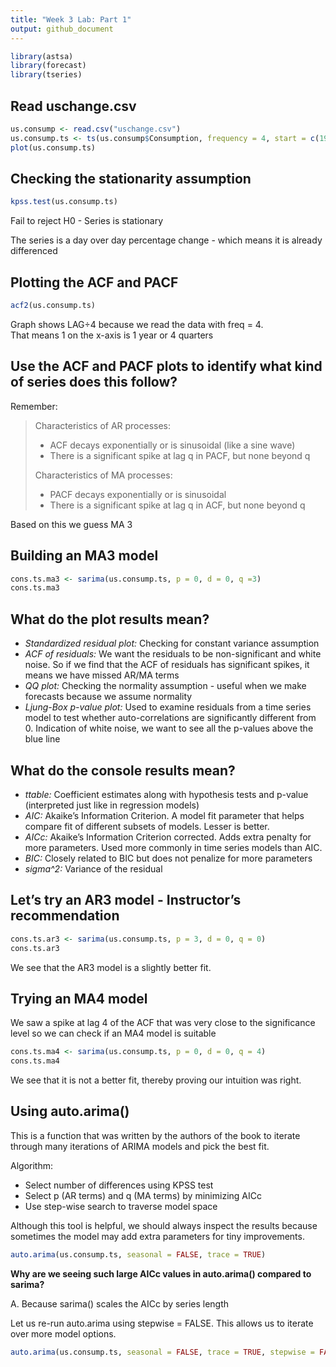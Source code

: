 ```yaml
---
title: "Week 3 Lab: Part 1"
output: github_document
---
```

```r
library(astsa)
library(forecast)
library(tseries)
```

## Read uschange.csv
```r
us.consump <- read.csv("uschange.csv")
us.consump.ts <- ts(us.consump$Consumption, frequency = 4, start = c(1970,1))
plot(us.consump.ts)
```

## Checking the stationarity assumption
```r
kpss.test(us.consump.ts)
```
Fail to reject H0 - Series is stationary

The series is a day over day percentage change - which means it is already differenced


## Plotting the ACF and PACF
```r
acf2(us.consump.ts)
```

Graph shows LAG÷4 because we read the data with freq = 4.  
That means 1 on the x-axis is 1 year or 4 quarters

## Use the ACF and PACF plots to identify what kind of series does this follow?

Remember:

> Characteristics of AR processes:
>
> - ACF decays exponentially or is sinusoidal (like a sine wave)
> - There is a significant spike at lag q in PACF, but none beyond q
>
> Characteristics of MA processes:
>
> - PACF decays exponentially or is sinusoidal
> - There is a significant spike at lag q in ACF, but none beyond q

Based on this we guess MA 3

## Building an MA3 model
```r
cons.ts.ma3 <- sarima(us.consump.ts, p = 0, d = 0, q =3)
cons.ts.ma3
```

## What do the plot results mean?

- *Standardized residual plot:* Checking for constant variance assumption
- *ACF of residuals:* We want the residuals to be non-significant and white noise. So if we find that the ACF of residuals has significant spikes, it means we have missed AR/MA terms
- *QQ plot:* Checking the normality assumption - useful when we make forecasts because we assume normality
- *Ljung-Box p-value plot:* Used to examine residuals from a time series model to test whether
auto-correlations are significantly different from 0. Indication of white noise, we want to see all the p-values above the blue line

## What do the console results mean?

- *ttable:* Coefficient estimates along with hypothesis tests and p-value (interpreted just like in regression models)
- *AIC:* Akaike’s Information Criterion. A model fit parameter that helps compare fit of different subsets of models. Lesser is better.
- *AICc:* Akaike’s Information Criterion corrected. Adds extra penalty for more parameters. Used more commonly in time series models than AIC.
- *BIC:* Closely related to BIC but does not penalize for more parameters
- *sigma^2:* Variance of the residual


## Let's try an AR3 model - Instructor's recommendation
```r
cons.ts.ar3 <- sarima(us.consump.ts, p = 3, d = 0, q = 0)
cons.ts.ar3
```
We see that the AR3 model is a slightly better fit.

## Trying an MA4 model

We saw a spike at lag 4 of the ACF that was very close to the significance level so we can check if an MA4 model is suitable
```r
cons.ts.ma4 <- sarima(us.consump.ts, p = 0, d = 0, q = 4)
cons.ts.ma4
```

We see that it is not a better fit, thereby proving our intuition was right.

## Using auto.arima()
This is a function that was written by the authors of the book to iterate through many iterations of ARIMA models and pick the best fit. 

Algorithm:

- Select number of differences using KPSS test
- Select p (AR terms) and q (MA terms) by minimizing AICc
- Use step-wise search to traverse model space

Although this tool is helpful, we should always inspect the results because sometimes the model may add extra parameters for tiny improvements.

```r
auto.arima(us.consump.ts, seasonal = FALSE, trace = TRUE)
```

**Why are we seeing such large AICc values in auto.arima() compared to sarima?**

A. Because sarima() scales the AICc by series length

Let us re-run auto.arima using stepwise = FALSE. This allows us to iterate over more model options.
```r
auto.arima(us.consump.ts, seasonal = FALSE, trace = TRUE, stepwise = FALSE)
```